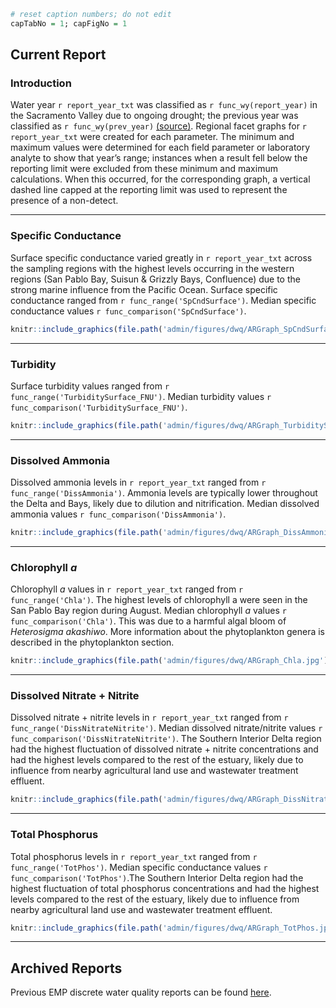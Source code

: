 ```r
# reset caption numbers; do not edit
capTabNo = 1; capFigNo = 1
```

## Current Report {#dwq-report}

### Introduction

Water year `r report_year_txt` was classified as `r func_wy(report_year)` in the Sacramento Valley due to ongoing drought; the previous year was classified as `r func_wy(prev_year)` [(source)](https://cdec.water.ca.gov/reportapp/javareports?name=WSIHIST). Regional facet graphs for `r report_year_txt` were created for each parameter. The minimum and maximum values were determined for each field parameter or laboratory analyte to show that year's range; instances when a result fell below the reporting limit were excluded from these minimum and maximum calculations. When this occurred, for the corresponding graph, a vertical dashed line capped at the reporting limit was used to represent the presence of a non-detect.

------------------------------------------------------------------------

### Specific Conductance

Surface specific conductance varied greatly in `r report_year_txt` across the sampling regions with the highest levels occurring in the western regions (San Pablo Bay, Suisun & Grizzly Bays, Confluence) due to the strong marine influence from the Pacific Ocean. Surface specific conductance ranged from `r func_range('SpCndSurface')`. Median specific conductance values `r func_comparison('SpCndSurface')`.

```r
knitr::include_graphics(file.path('admin/figures/dwq/ARGraph_SpCndSurface.jpg'))
```

------------------------------------------------------------------------

### Turbidity

Surface turbidity values ranged from `r func_range('TurbiditySurface_FNU')`. Median turbidity values `r func_comparison('TurbiditySurface_FNU')`.

```r
knitr::include_graphics(file.path('admin/figures/dwq/ARGraph_TurbiditySurface.jpg'))
```

------------------------------------------------------------------------

### Dissolved Ammonia

Dissolved ammonia levels in `r report_year_txt` ranged from `r func_range('DissAmmonia')`. Ammonia levels are typically lower throughout the Delta and Bays, likely due to dilution and nitrification. Median dissolved ammonia values `r func_comparison('DissAmmonia')`.

```r
knitr::include_graphics(file.path('admin/figures/dwq/ARGraph_DissAmmonia.jpg'))
```

------------------------------------------------------------------------

### Chlorophyll *a*

Chlorophyll *a* values in `r report_year_txt` ranged from `r func_range('Chla')`. The highest levels of chlorophyll a were seen in the San Pablo Bay region during August. Median chlorophyll *a* values `r func_comparison('Chla')`. This was due to a harmful algal bloom of *Heterosigma akashiwo*. More information about the phytoplankton genera is described in the phytoplankton section.

```r
knitr::include_graphics(file.path('admin/figures/dwq/ARGraph_Chla.jpg'))
```

------------------------------------------------------------------------

### Dissolved Nitrate + Nitrite

Dissolved nitrate + nitrite levels in `r report_year_txt` ranged from `r func_range('DissNitrateNitrite')`. Median dissolved nitrate/nitrite values `r func_comparison('DissNitrateNitrite')`. The Southern Interior Delta region had the highest fluctuation of dissolved nitrate + nitrite concentrations and had the highest levels compared to the rest of the estuary, likely due to influence from nearby agricultural land use and wastewater treatment effluent.

```r
knitr::include_graphics(file.path('admin/figures/dwq/ARGraph_DissNitrateNitrite.jpg'))
```

------------------------------------------------------------------------

### Total Phosphorus

Total phosphorus levels in `r report_year_txt` ranged from `r func_range('TotPhos')`. Median specific conductance values `r func_comparison('TotPhos')`.The Southern Interior Delta region had the highest fluctuation of total phosphorus concentrations and had the highest levels compared to the rest of the estuary, likely due to influence from nearby agricultural land use and wastewater treatment effluent.

```r
knitr::include_graphics(file.path('admin/figures/dwq/ARGraph_TotPhos.jpg'))
```

------------------------------------------------------------------------

## Archived Reports

Previous EMP discrete water quality reports can be found [here](https://github.com/emp-des/emp-reports/tree/gh-pages/admin/archive/d-wq).
